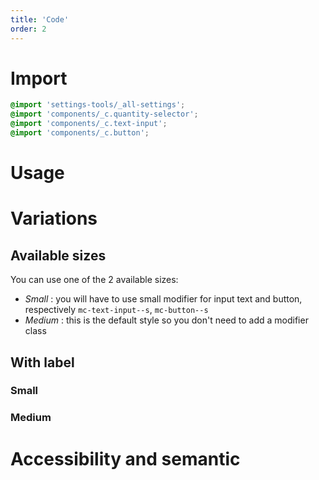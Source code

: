 ```yaml
---
title: 'Code'
order: 2
---
```

# Import
```scss
@import 'settings-tools/_all-settings';
@import 'components/_c.quantity-selector';
@import 'components/_c.text-input';
@import 'components/_c.button';
```

# Usage

<Preview path="basic" />

# Variations
## Available sizes 
You can use one of the 2 available sizes:

- *Small* : you will have to use small modifier for input text and button, respectively `mc-text-input--s`, `mc-button--s` 
- *Medium* : this is the default style so you don't need to add a modifier class

## With label
### Small

<Preview path="with-label" />

### Medium

<Preview path="medium" />

# Accessibility and semantic

